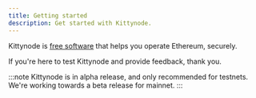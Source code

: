 ```yaml
---
title: Getting started
description: Get started with Kittynode.
---
```


Kittynode is [free software](https://www.fsf.org/about/what-is-free-software) that helps you operate Ethereum, securely.

If you're here to test Kittynode and provide feedback, thank you.

:::note
Kittynode is in alpha release, and only recommended for testnets. We're working towards a beta release for mainnet.
:::
